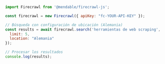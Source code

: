 ```js Node
import Firecrawl from '@mendable/firecrawl-js';

const firecrawl = new Firecrawl({ apiKey: "fc-YOUR-API-KEY" });

// Búsqueda con configuración de ubicación (Alemania)
const results = await firecrawl.search('herramientas de web scraping', {
  limit: 5,
  location: "Alemania"
});

// Procesar los resultados
console.log(results);
```
